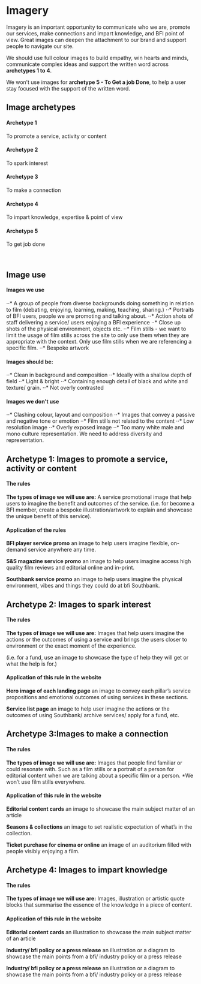<Meta title="1 Docs/Visual Language/6 Imagery" />

# Imagery

Imagery is an important opportunity to communicate who we are, promote our services, make connections and impart knowledge, and BFI point of view. Great images can deepen the attachment to our brand and support people to navigate our site.

We should use full colour images to build empathy, win hearts and minds, communicate complex ideas and support the written word across **archetypes 1 to 4**.

We won’t use images for **archetype 5 - To Get a job Done**, to help a user stay focused with the support of the written word.
<br/>

## Image archetypes

#### Archetype 1
To promote a service, activity or content

#### Archetype 2
To spark interest

#### Archetype 3
To make a connection

#### Archetype 4
To impart knowledge, expertise & point of view

#### Archetype 5
To get job done


<br/>

## Image use
#### Images we use
⋅⋅* A group of people from diverse backgrounds doing something in relation to film (debating, enjoying, learning, making, teaching, sharing.)
⋅⋅* Portraits of BFI users, people we are promoting and talking about.
⋅⋅* Action shots of staff delivering a service/ users enjoying a BFI experience
⋅⋅* Close up shots of the physical environment, objects etc.
⋅⋅* Film stills - we want to limit the usage of film stills across the site to only use them when they are appropriate with the context. Only use film stills when we are referencing a specific film.
⋅⋅* Bespoke artwork

#### Images should be:
⋅⋅* Clean in background and composition
⋅⋅* Ideally with a shallow depth of field
⋅⋅* Light & bright
⋅⋅* Containing enough detail of black and white and texture/ grain.
⋅⋅* Not overly contrasted

#### Images we don't use
⋅⋅* Clashing colour, layout and composition
⋅⋅* Images that convey a passive and negative tone or emotion
⋅⋅* Film stills not related to the content
⋅⋅* Low resolution image
⋅⋅* Overly exposed image
⋅⋅* Too many white male and mono culture representation. We need to address diversity and representation.
<br/>

## Archetype 1: Images to promote a service, activity or content

#### The rules
**The types of image we will use are:**
A service promotional image that help users to imagine the benefit and outcomes of the service.
(i.e. for become a BFI member, create a bespoke illustration/artwork to explain and showcase the unique benefit of this service).

#### Application of the rules
**BFI player service promo**
an image to help users imagine flexible, on-demand service anywhere any time.

**S&S magazine service promo**
an image to help users imagine access high quality film reviews and editorial online and in-print.

**Southbank service promo**
an image to help users imagine the physical environment, vibes and things they could do at bfi Southbank.
<br/>

## Archetype 2: Images to spark interest

#### The rules

**The types of image we will use are:**
Images that help users imagine the actions or the outcomes of using a service and brings the users closer to environment or the exact moment of the experience.

(i.e. for a fund, use an image to showcase the type of help they will get or what the help is for.)

#### Application of this rule in the website
**Hero image of each landing page**
an image to convey each pillar’s service propositions and emotional outcomes of using services in these sections.

**Service list page**
an image to help user imagine the actions or the outcomes of using Southbank/ archive services/ apply for a fund, etc.
<br/>

## Archetype 3:Images to make a connection

#### The rules

**The types of image we will use are:**
Images that people find familiar or could resonate with. Such as a film stills or a portrait of a person for editorial content when we are talking about a specific film or a person.
*We won’t use film stills everywhere.

#### Application of this rule in the website

**Editorial content cards**
an image to showcase the main subject matter of an article

**Seasons & collections**
an image to set realistic expectation of what’s in the collection.

**Ticket purchase for cinema or online**
an image of an auditorium filled with people visibly enjoying a film.
<br/>

## Archetype 4: Images to impart knowledge

#### The rules

**The types of image we will use are:**
Images, illustration or artistic quote blocks that summarise the essence of the knowledge in a piece of content.

#### Application of this rule in the website

**Editorial content cards**
an illustration to showcase the main subject matter of an article

**Industry/ bfi policy or a press release**
an illustration or a diagram to showcase the main points from a bfi/ industry policy or a press release

**Industry/ bfi policy or a press release**
an illustration or a diagram to showcase the main points from a bfi/ industry policy or a press release
